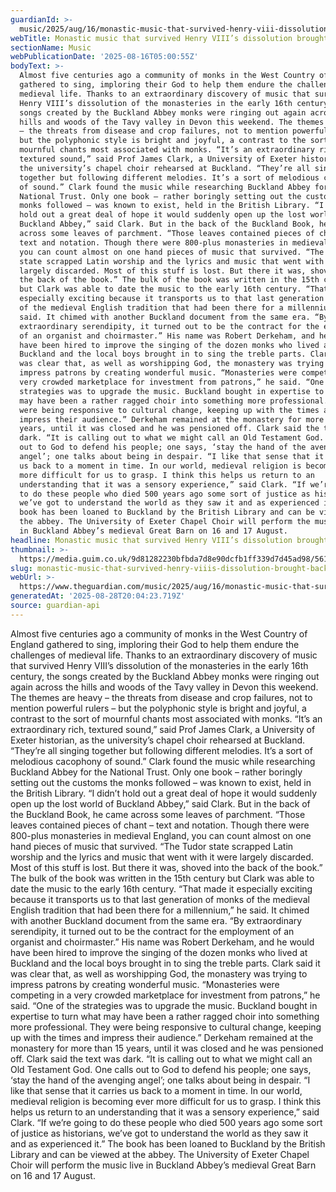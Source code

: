 ```yaml
---
guardianId: >-
  music/2025/aug/16/monastic-music-that-survived-henry-viii-dissolution-brought-back-to-life
webTitle: Monastic music that survived Henry VIII’s dissolution brought back to life
sectionName: Music
webPublicationDate: '2025-08-16T05:00:55Z'
bodyText: >-
  Almost five centuries ago a community of monks in the West Country of England
  gathered to sing, imploring their God to help them endure the challenges of
  medieval life. Thanks to an extraordinary discovery of music that survived
  Henry VIII’s dissolution of the monasteries in the early 16th century, the
  songs created by the Buckland Abbey monks were ringing out again across the
  hills and woods of the Tavy valley in Devon this weekend. The themes are heavy
  – the threats from disease and crop failures, not to mention powerful rulers –
  but the polyphonic style is bright and joyful, a contrast to the sort of
  mournful chants most associated with monks. “It’s an extraordinary rich,
  textured sound,” said Prof James Clark, a University of Exeter historian, as
  the university’s chapel choir rehearsed at Buckland. “They’re all singing
  together but following different melodies. It’s a sort of melodious cacophony
  of sound.” Clark found the music while researching Buckland Abbey for the
  National Trust. Only one book – rather boringly setting out the customs the
  monks followed – was known to exist, held in the British Library. “I didn’t
  hold out a great deal of hope it would suddenly open up the lost world of
  Buckland Abbey,” said Clark. But in the back of the Buckland Book, he came
  across some leaves of parchment. “Those leaves contained pieces of chant –
  text and notation. Though there were 800-plus monasteries in medieval England,
  you can count almost on one hand pieces of music that survived. “The Tudor
  state scrapped Latin worship and the lyrics and music that went with it were
  largely discarded. Most of this stuff is lost. But there it was, shoved into
  the back of the book.” The bulk of the book was written in the 15th century
  but Clark was able to date the music to the early 16th century. “That made it
  especially exciting because it transports us to that last generation of monks
  of the medieval English tradition that had been there for a millennium,” he
  said. It chimed with another Buckland document from the same era. “By
  extraordinary serendipity, it turned out to be the contract for the employment
  of an organist and choirmaster.” His name was Robert Derkeham, and he would
  have been hired to improve the singing of the dozen monks who lived at
  Buckland and the local boys brought in to sing the treble parts. Clark said it
  was clear that, as well as worshipping God, the monastery was trying to
  impress patrons by creating wonderful music. “Monasteries were competing in a
  very crowded marketplace for investment from patrons,” he said. “One of the
  strategies was to upgrade the music. Buckland bought in expertise to turn what
  may have been a rather ragged choir into something more professional. They
  were being responsive to cultural change, keeping up with the times and
  impress their audience.” Derkeham remained at the monastery for more than 15
  years, until it was closed and he was pensioned off. Clark said the text was
  dark. “It is calling out to what we might call an Old Testament God. One calls
  out to God to defend his people; one says, ‘stay the hand of the avenging
  angel’; one talks about being in despair. “I like that sense that it carries
  us back to a moment in time. In our world, medieval religion is becoming ever
  more difficult for us to grasp. I think this helps us return to an
  understanding that it was a sensory experience,” said Clark. “If we’re going
  to do these people who died 500 years ago some sort of justice as historians,
  we’ve got to understand the world as they saw it and as experienced it.” The
  book has been loaned to Buckland by the British Library and can be viewed at
  the abbey. The University of Exeter Chapel Choir will perform the music live
  in Buckland Abbey’s medieval Great Barn on 16 and 17 August.
headline: Monastic music that survived Henry VIII’s dissolution brought back to life
thumbnail: >-
  https://media.guim.co.uk/9d81282230bfbda7d8e90dcfb1ff339d7d45ad98/561_236_4627_3701/500.jpg
slug: monastic-music-that-survived-henry-viiis-dissolution-brought-back-to-life
webUrl: >-
  https://www.theguardian.com/music/2025/aug/16/monastic-music-that-survived-henry-viii-dissolution-brought-back-to-life
generatedAt: '2025-08-28T20:04:23.719Z'
source: guardian-api
---
```

Almost five centuries ago a community of monks in the West Country of England gathered to sing, imploring their God to help them endure the challenges of medieval life. Thanks to an extraordinary discovery of music that survived Henry VIII’s dissolution of the monasteries in the early 16th century, the songs created by the Buckland Abbey monks were ringing out again across the hills and woods of the Tavy valley in Devon this weekend. The themes are heavy – the threats from disease and crop failures, not to mention powerful rulers – but the polyphonic style is bright and joyful, a contrast to the sort of mournful chants most associated with monks. “It’s an extraordinary rich, textured sound,” said Prof James Clark, a University of Exeter historian, as the university’s chapel choir rehearsed at Buckland. “They’re all singing together but following different melodies. It’s a sort of melodious cacophony of sound.” Clark found the music while researching Buckland Abbey for the National Trust. Only one book – rather boringly setting out the customs the monks followed – was known to exist, held in the British Library. “I didn’t hold out a great deal of hope it would suddenly open up the lost world of Buckland Abbey,” said Clark. But in the back of the Buckland Book, he came across some leaves of parchment. “Those leaves contained pieces of chant – text and notation. Though there were 800-plus monasteries in medieval England, you can count almost on one hand pieces of music that survived. “The Tudor state scrapped Latin worship and the lyrics and music that went with it were largely discarded. Most of this stuff is lost. But there it was, shoved into the back of the book.” The bulk of the book was written in the 15th century but Clark was able to date the music to the early 16th century. “That made it especially exciting because it transports us to that last generation of monks of the medieval English tradition that had been there for a millennium,” he said. It chimed with another Buckland document from the same era. “By extraordinary serendipity, it turned out to be the contract for the employment of an organist and choirmaster.” His name was Robert Derkeham, and he would have been hired to improve the singing of the dozen monks who lived at Buckland and the local boys brought in to sing the treble parts. Clark said it was clear that, as well as worshipping God, the monastery was trying to impress patrons by creating wonderful music. “Monasteries were competing in a very crowded marketplace for investment from patrons,” he said. “One of the strategies was to upgrade the music. Buckland bought in expertise to turn what may have been a rather ragged choir into something more professional. They were being responsive to cultural change, keeping up with the times and impress their audience.” Derkeham remained at the monastery for more than 15 years, until it was closed and he was pensioned off. Clark said the text was dark. “It is calling out to what we might call an Old Testament God. One calls out to God to defend his people; one says, ‘stay the hand of the avenging angel’; one talks about being in despair. “I like that sense that it carries us back to a moment in time. In our world, medieval religion is becoming ever more difficult for us to grasp. I think this helps us return to an understanding that it was a sensory experience,” said Clark. “If we’re going to do these people who died 500 years ago some sort of justice as historians, we’ve got to understand the world as they saw it and as experienced it.” The book has been loaned to Buckland by the British Library and can be viewed at the abbey. The University of Exeter Chapel Choir will perform the music live in Buckland Abbey’s medieval Great Barn on 16 and 17 August.
